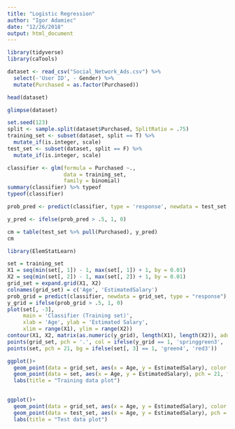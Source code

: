 ```yaml
---
title: "Logistic Regression"
author: "Igor Adamiec"
date: "12/26/2018"
output: html_document
---
```


```r
library(tidyverse)
library(caTools)
```
```r
dataset <- read_csv("Social_Network_Ads.csv") %>% 
  select(-'User ID', - Gender) %>% 
  mutate(Purchased = as.factor(Purchased)) 
```
```r
head(dataset)
```
```r
glimpse(dataset)
```

```r
set.seed(123)
split <- sample.split(dataset$Purchased, SplitRatio = .75)
training_set <- subset(dataset, split == T) %>% 
  mutate_if(is.integer, scale)
test_set <- subset(dataset, split == F) %>% 
  mutate_if(is.integer, scale)
```

```r
classifier <- glm(formula = Purchased ~., 
                  data = training_set,
                  family = binomial)
summary(classifier) %>% typeof
typeof(classifier)
```

```r
prob_pred <- predict(classifier, type = 'response', newdata = test_set %>% select(-Purchased))
```

```r
y_pred <- ifelse(prob_pred > .5, 1, 0)
```

```r
cm = table(test_set %>% pull(Purchased), y_pred)
cm
```

```r
library(ElemStatLearn)
```

```r
set = training_set
X1 = seq(min(set[, 1]) - 1, max(set[, 1]) + 1, by = 0.01)
X2 = seq(min(set[, 2]) - 1, max(set[, 2]) + 1, by = 0.01)
grid_set = expand.grid(X1, X2)
colnames(grid_set) = c('Age', 'EstimatedSalary')
prob_grid = predict(classifier, newdata = grid_set, type = "response")
y_grid = ifelse(prob_grid > .5, 1, 0)
plot(set[, -3],
     main = 'Classifier (Training set)',
     xlab = 'Age', ylab = 'Estimated Salary',
     xlim = range(X1), ylim = range(X2))
contour(X1, X2, matrix(as.numeric(y_grid), length(X1), length(X2)), add = TRUE)
points(grid_set, pch = '.', col = ifelse(y_grid == 1, 'springgreen3', 'tomato'))
points(set, pch = 21, bg = ifelse(set[, 3] == 1, 'green4', 'red3'))
```
```r
ggplot()+
  geom_point(data = grid_set, aes(x = Age, y = EstimatedSalary), color = ifelse(y_grid == 1, 'springgreen3', 'tomato'))+
  geom_point(data = set, aes(x = Age, y = EstimatedSalary), pch = 21, fill = ifelse(set$Purchased == 1,  'green4', 'red3'), color = "black")+
  labs(title = "Training data plot")
  
```

```r
ggplot()+
  geom_point(data = grid_set, aes(x = Age, y = EstimatedSalary), color = ifelse(y_grid == 1, 'springgreen3', 'tomato'))+
  geom_point(data = test_set, aes(x = Age, y = EstimatedSalary), pch = 21, fill = ifelse(test_set$Purchased == 1,  'green4', 'red3'), color = "black")+
  labs(title = "Test data plot")
  
```


